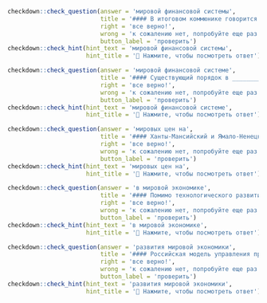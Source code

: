 ```r
checkdown::check_question(answer = 'мировой финансовой системы', 
                          title = '#### В итоговом коммюнике говорится о необходимости обеспечить прозрачность ____________ (**мировой, финансовый, система**), а также установить жесткий контроль над работой мировых финансовых организаций, таких как Всемирный банк и Международный валютный фонд.',
                          right = 'все верно!', 
                          wrong = 'к сожалению нет, попробуйте еще раз...',
                          button_label = 'проверить')
checkdown::check_hint(hint_text = 'мировой финансовой системы',
                      hint_title = '🔎 Нажмите, чтобы посмотреть ответ')
```

```r
checkdown::check_question(answer = 'мировой финансовой системе', 
                          title = '#### Существующий порядок в ____________ (**мировой, финансовый, система**) отвечает интересам стран, финансовые институты которых занимают в ней ведущее положение и могут получать выгоды за счет слабейших.',
                          right = 'все верно!', 
                          wrong = 'к сожалению нет, попробуйте еще раз...',
                          button_label = 'проверить')
checkdown::check_hint(hint_text = 'мировой финансовой системе',
                      hint_title = '🔎 Нажмите, чтобы посмотреть ответ')
```

```r
checkdown::check_question(answer = 'мировых цен на', 
                          title = '#### Ханты-Мансийский и Ямало-Ненецкий автономные округа обеспечивают высокую производительность рабочих мест за счет конъюнктуры ____________ (**мировых, цен, на**) нефть и газ.',
                          right = 'все верно!', 
                          wrong = 'к сожалению нет, попробуйте еще раз...',
                          button_label = 'проверить')
checkdown::check_hint(hint_text = 'мировых цен на',
                      hint_title = '🔎 Нажмите, чтобы посмотреть ответ')
```

```r
checkdown::check_question(answer = 'в мировой экономике', 
                          title = '#### Помимо технологического развития важно учитывать и масштабы страны, так как это говорит о ее влиятельности ____________ (**в, мировой, экономика**) и научном сообществе.',
                          right = 'все верно!', 
                          wrong = 'к сожалению нет, попробуйте еще раз...',
                          button_label = 'проверить')
checkdown::check_hint(hint_text = 'в мировой экономике',
                      hint_title = '🔎 Нажмите, чтобы посмотреть ответ')
```

```r
checkdown::check_question(answer = 'развития мировой экономики', 
                          title = '#### Российская модель управления пространственным развитием не отражает современных тенденций ____________ (**развитие, мировой, экономика**), основанных на усилении конкуренции на всех уровнях управления -предпринимательском, региональном, муниципальном, а также конкуренции между странами.',
                          right = 'все верно!', 
                          wrong = 'к сожалению нет, попробуйте еще раз...',
                          button_label = 'проверить')
checkdown::check_hint(hint_text = 'развития мировой экономики',
                      hint_title = '🔎 Нажмите, чтобы посмотреть ответ')
```

